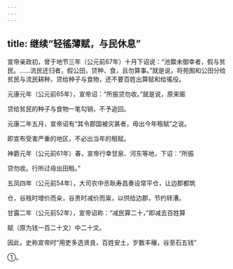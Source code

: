 ```yaml
---
---
---
```

title: 继续“轻徭薄赋，与民休息”
---



宣帝亲政初，曾于地节三年（公元前67年）十月下诏说：“池籞未御幸者，假与贫民。……流民还归者，假公田，贷种、食，且勿算事。”就是说，将苑囿和公田分给贫民与流民耕种，贷给种子与食物，还不要百姓出算赋和给徭役。

元康元年（公元前65年），宣帝诏：“所振贷勿收。”就是说，原来赈

贷给贫民的种子与食物一笔勾销，不予追回。

元康二年五月，宣帝诏有“其令郡国被灾甚者，毋出今年租赋”之说。

即宣布受害严重的地区，不必出当年的租赋。

神爵元年（公元前61年）春，宣帝行幸甘泉、河东等地，下诏：“所振

贷勿收。行所过毋出田租。”

五凤四年（公元前54年），大司农中丞耿寿昌奏设常平仓，让边郡都筑

仓，谷贱时增价而籴，谷贵时减价而粜，以供给边郡，节约转漕。

甘露二年（公元前52年），宣帝诏称：“减民算二十，”即减去百姓算

赋（原为钱一百二十文）中二十文。

因此，史称宣帝时“用吏多选贤良，百姓安土，岁数丰穰，谷至石五钱”

①。